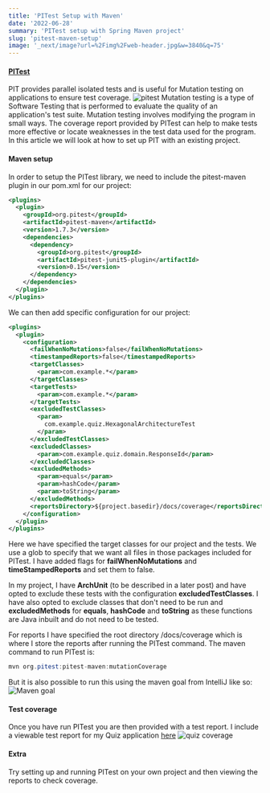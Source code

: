 ```yaml
---
title: 'PITest Setup with Maven'
date: '2022-06-28'
summary: 'PITest setup with Spring Maven project'
slug: 'pitest-maven-setup'
image: '_next/image?url=%2Fimg%2Fweb-header.jpg&w=3840&q=75'
---
```


#### [PITest](https://pitest.org/)

PIT provides parallel isolated tests and is useful for Mutation testing on applications to ensure test coverage.
![pitest](https://user-images.githubusercontent.com/27693622/176157326-d98bb769-078e-4cf6-8a14-b815c812bc25.png)
Mutation testing is a type of Software Testing that is performed to evaluate the quality of an application's test suite.
Mutation testing involves modifying the program in small ways. The coverage report provided by PITest can help to
make tests more effective or locate weaknesses in the test data used for the program. In this article we will look at
how to set up PIT with an existing project.

#### Maven setup

In order to setup the PITest library, we need to include the pitest-maven plugin in our pom.xml for our project:

```xml
<plugins>
  <plugin>
    <groupId>org.pitest</groupId>
    <artifactId>pitest-maven</artifactId>
    <version>1.7.3</version>
    <dependencies>
      <dependency>
        <groupId>org.pitest</groupId>
        <artifactId>pitest-junit5-plugin</artifactId>
        <version>0.15</version>
      </dependency>
    </dependencies>
  </plugin>
</plugins>
```

We can then add specific configuration for our project:

```xml
<plugins>
  <plugin>
    <configuration>
      <failWhenNoMutations>false</failWhenNoMutations>
      <timestampedReports>false</timestampedReports>
      <targetClasses>
        <param>com.example.*</param>
      </targetClasses>
      <targetTests>
        <param>com.example.*</param>
      </targetTests>
      <excludedTestClasses>
        <param>
          com.example.quiz.HexagonalArchitectureTest
        </param>
      </excludedTestClasses>
      <excludedClasses>
        <param>com.example.quiz.domain.ResponseId</param>
      </excludedClasses>
      <excludedMethods>
        <param>equals</param>
        <param>hashCode</param>
        <param>toString</param>
      </excludedMethods>
      <reportsDirectory>${project.basedir}/docs/coverage</reportsDirectory>
    </configuration>
  </plugin>
</plugins>
```
Here we have specified the target classes for our project and the tests. We use a glob to specify that we want all
files in those packages included for PITest. I have added flags for **failWhenNoMutations** and **timeStampedReports**
and set them to false. 

In my project, I have **ArchUnit** (to be described in a later post) and have opted to exclude these tests with the configuration
**excludedTestClasses**. I have also opted to exclude classes that don't need to be run and **excludedMethods** for **equals**,
**hashCode** and **toString** as these functions are Java inbuilt and do not need to be tested.

For reports I have specified the root directory /docs/coverage which is where I store the reports after running the 
PITest command. The maven command to run PITest is:
```java
mvn org.pitest:pitest-maven:mutationCoverage
```
But it is also possible to run this using the maven goal from IntelliJ like so:
![Maven goal](https://user-images.githubusercontent.com/27693622/176160100-7ec71b11-dfd0-48f2-94ac-fb84fa0b3f26.png)

#### Test coverage
Once you have run PITest you are then provided with a test report. I include a viewable test report for my Quiz
application [here](https://htmlpreview.github.io/?https://github.com/TomSpencerLondon/Quiz/blob/main/docs/coverage/index.html)
![quiz coverage](https://user-images.githubusercontent.com/27693622/175924939-265713dd-180e-4f57-9f72-8c62948ddfc9.png)

#### Extra
Try setting up and running PITest on your own project and then viewing the reports to check coverage.